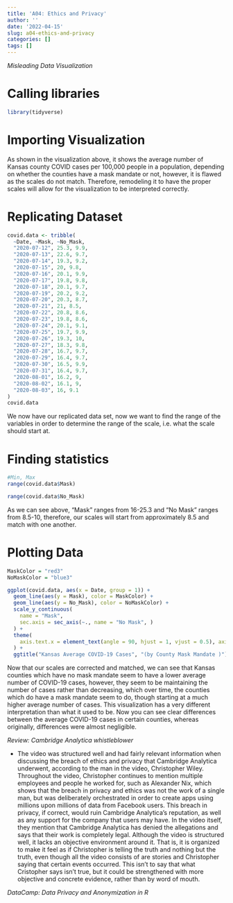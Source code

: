 ```yaml
---
title: 'A04: Ethics and Privacy'
author: ''
date: '2022-04-15'
slug: a04-ethics-and-privacy
categories: []
tags: []
---
```

*Misleading Data Visualization*

# Calling libraries
```r
library(tidyverse)
```

# Importing Visualization

<script src="https://gist.github.com/AF11703/8d419474b4c36d6df0686553e95223cc.js"></script>

As shown in the visualization above, it shows the average number of Kansas county COVID cases per 100,000 people in a population, depending on whether the counties have a mask mandate or not, however, it is flawed as the scales do not match. Therefore, remodeling it to have the proper scales will allow for the visualization to be interpreted correctly.

# Replicating Dataset 
```r
covid.data <- tribble(
  ~Date, ~Mask, ~No_Mask,
  "2020-07-12", 25.3, 9.9,
  "2020-07-13", 22.6, 9.7,
  "2020-07-14", 19.3, 9.2,
  "2020-07-15", 20, 9.8,
  "2020-07-16", 20.1, 9.9,
  "2020-07-17", 19.8, 9.8,
  "2020-07-18", 20.1, 9.7,
  "2020-07-19", 20.2, 9.2,
  "2020-07-20", 20.3, 8.7,
  "2020-07-21", 21, 8.5,  
  "2020-07-22", 20.8, 8.6,
  "2020-07-23", 19.8, 8.6,
  "2020-07-24", 20.1, 9.1,
  "2020-07-25", 19.7, 9.9,
  "2020-07-26", 19.3, 10,
  "2020-07-27", 18.3, 9.8,
  "2020-07-28", 16.7, 9.7,
  "2020-07-29", 16.4, 9.7,
  "2020-07-30", 16.5, 9.9,
  "2020-07-31", 16.4, 9.7,
  "2020-08-01", 16.2, 9,
  "2020-08-02", 16.1, 9,
  "2020-08-03", 16, 9.1
)
covid.data 
```
We now have our replicated data set, now we want to find the range of the variables in order to determine the range of the scale, i.e. what the scale should start at.

# Finding statistics
```r
#Min, Max
range(covid.data$Mask)

range(covid.data$No_Mask)
```
As we can see above, "Mask" ranges from 16-25.3 and "No Mask" ranges from 8.5-10, therefore, our scales will start from approximately 8.5 and match with one another.

# Plotting Data
```r
MaskColor = "red3"
NoMaskColor = "blue3"

ggplot(covid.data, aes(x = Date, group = 1)) +
  geom_line(aes(y = Mask), color = MaskColor) +
  geom_line(aes(y = No_Mask), color = NoMaskColor) +
  scale_y_continuous(
    name = "Mask",
    sec.axis = sec_axis(~., name = "No Mask", ) 
  ) +
  theme(
    axis.text.x = element_text(angle = 90, hjust = 1, vjust = 0.5), axis.title.y = element_text(color = MaskColor), axis.title.y.right = element_text(color = NoMaskColor)
  ) +
  ggtitle("Kansas Average COVID-19 Cases", "(by County Mask Mandate )")
```
Now that our scales are corrected and matched, we can see that Kansas counties which have no mask mandate seem to have a lower average number of COVID-19 cases, however, they seem to be maintaining the number of cases rather than decreasing, which over time, the counties which do have a mask mandate seem to do, though starting at a much higher average number of cases. This visualization has a very different interpretation than what it used to be. Now you can see clear differences between the average COVID-19 cases in certain counties, whereas originally, differences were almost negligible. 

*Review: Cambridge Analytica whistleblower*

- The video was structured well and had fairly relevant information when discussing the breach of ethics and privacy that Cambridge Analytica underwent, according to the man in the video, Christopher Wiley. Throughout the video, Christopher continues to mention multiple employees and people he worked for, such as Alexander Nix, which shows that the breach in privacy and ethics was not the work of a single man, but was deliberately orchestrated in order to create apps using millions upon millions of data from Facebook users. This breach in privacy, if correct, would ruin Cambridge Analytica’s reputation, as well as any support for the company that users may have. In the video itself, they mention that Cambridge Analytica has denied the allegations and says that their work is completely legal. Although the video is structured well, it lacks an objective environment around it. That is, it is organized to make it feel as if Christopher is telling the truth and nothing but the truth, even though all the video consists of are stories and Christopher saying that certain events occurred. This isn’t to say that what Cristopher says isn’t true, but it could be strengthened with more objective and concrete evidence, rather than by word of mouth.  


*DataCamp: Data Privacy and Anonymization in R*

<script src="https://gist.github.com/AF11703/d12ddb4254b6acb028360e148c4e9281.js"></script>


